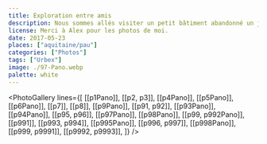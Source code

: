 ```yaml
---
title: Exploration entre amis
description: Nous sommes allés visiter un petit bâtiment abandonné un jour de soleil. Un agréable souvenir.
license: Merci à Alex pour les photos de moi.
date: 2017-05-23
places: ["aquitaine/pau"]
categories: ["Photos"]
tags: ["Urbex"]
image: ./97-Pano.webp
palette: white
---
```



<PhotoGallery
	lines={[
		[[p1Pano]],
		[[p2, p3]],
		[[p4Pano]],
		[[p5Pano]],
		[[p6Pano]],
		[[p7]],
		[[p8]],
		[[p9Pano]],
		[[p91, p92]],
		[[p93Pano]],
		[[p94Pano]],
		[[p95, p96]],
		[[p97Pano]],
		[[p98Pano]],
		[[p99, p992Pano]],
		[[p991]],
		[[p993, p994]],
		[[p995Pano]],
		[[p996, p997]],
		[[p998Pano]],
		[[p999, p9991]],
		[[p9992, p9993]],
	]}
/>

